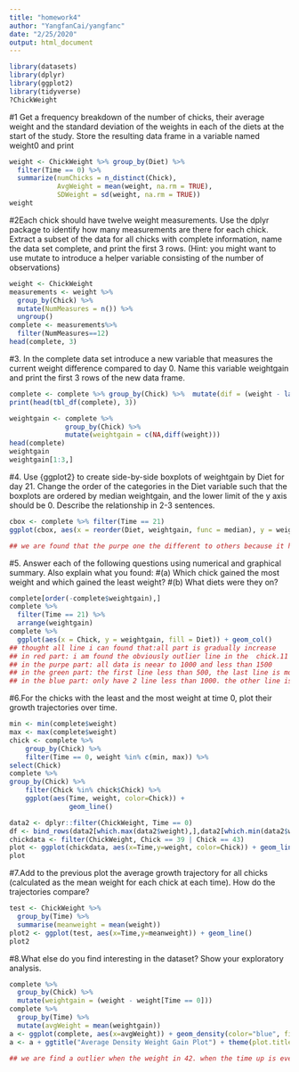 ```yaml
---
title: "homework4"
author: "YangfanCai/yangfanc"
date: "2/25/2020"
output: html_document
---
```


```r
library(datasets)
library(dplyr)
library(ggplot2)
library(tidyverse)
?ChickWeight
```


#1 Get a frequency breakdown of the number of chicks, their average weight and the standard deviation of the weights in each of the diets at the start of the study. Store the resulting data frame in a variable named weight0 and print

```r
weight <- ChickWeight %>% group_by(Diet) %>%
  filter(Time == 0) %>%
  summarize(numChicks = n_distinct(Chick), 
            AvgWeight = mean(weight, na.rm = TRUE), 
            SDWeight = sd(weight, na.rm = TRUE))
weight
```


#2Each chick should have twelve weight measurements. Use the dplyr package to identify how many measurements are there for each chick. Extract a subset of the data for all chicks with complete information, name the data set complete, and print the first 3 rows. (Hint: you might want to use mutate to introduce a helper variable consisting of the number of observations)


```r
weight <- ChickWeight
measurements <- weight %>%
  group_by(Chick) %>%
  mutate(NumMeasures = n()) %>%
  ungroup()
complete <- measurements%>%
  filter(NumMeasures==12)
head(complete, 3)


```



#3. In the complete data set introduce a new variable that measures the current weight difference compared to day 0. Name this variable weightgain and print the first 3 rows of the new data frame.

```r
complete <- complete %>% group_by(Chick) %>%  mutate(dif = (weight - lag(weight, default = weight[1])), weightgain = cumsum(dif)) %>% select(-dif)
print(head(tbl_df(complete), 3))
```


```r
weightgain <- complete %>%
              group_by(Chick) %>%
              mutate(weightgain = c(NA,diff(weight)))
head(complete)
weightgain
weightgain[1:3,]
```

#4. Use {ggplot2} to create side-by-side boxplots of weightgain by Diet for day 21. Change the order of the categories in the Diet variable such that the boxplots are ordered by median weightgain, and the lower limit of the y axis should be 0. Describe the relationship in 2-3 sentences.

```r
cbox <- complete %>% filter(Time == 21)
ggplot(cbox, aes(x = reorder(Diet, weightgain, func = median), y = weightgain, color = Diet)) + geom_boxplot() + coord_cartesian(ylim = c(0, 400)) + labs(title = "WeightGainbyDiet", x = "Diet", y = "WeightGain") + theme(plot.title = element_text(hjust = 0.5))

## we are found that the purpe one the different to others because it has short line below the box. the red one has long line above the box.the red, green and purpe midian line in the weightGain are low whan 200.
```


#5. Answer each of the following questions using numerical and graphical summary. Also explain what you found:
#(a) Which chick gained the most weight and which gained the least weight?
#(b) What diets were they on?
```r
complete[order(-complete$weightgain),]
complete %>%
  filter(Time == 21) %>%
  arrange(weightgain)
complete %>%
  ggplot(aes(x = Chick, y = weightgain, fill = Diet)) + geom_col()
## thought all line i can found that:all part is gradually increase
## in red part: i am found the obviously outlier line in the  chick.11 || this pard all line near 1000 or low than 1000 except number 14 and 7
## in the purpe part: all data is neear to 1000 and less than 1500
## in the green part: the first line less than 500, the last line is more than 1500 and it is near to 1750.there are different to other line.
## in the blue part: only have 2 line less than 1000. the other line is more than 1000. the high line in the last line.

```


#6.For the chicks with the least and the most weight at time 0, plot their growth trajectories over time. 
```r
min <- min(complete$weight)
max <- max(complete$weight)
chick <- complete %>%
    group_by(Chick) %>%
    filter(Time == 0, weight %in% c(min, max)) %>%
select(Chick)
complete %>%
group_by(Chick) %>%
    filter(Chick %in% chick$Chick) %>%
    ggplot(aes(Time, weight, color=Chick)) + 
               geom_line()
```

```r
data2 <- dplyr::filter(ChickWeight, Time == 0)
df <- bind_rows(data2[which.max(data2$weight),],data2[which.min(data2$weight),])
chickdata <- filter(ChickWeight, Chick == 39 | Chick == 43)
plot <- ggplot(chickdata, aes(x=Time,y=weight, color=Chick)) + geom_line()
plot
```



#7.Add to the previous plot the average growth trajectory for all chicks (calculated as the mean weight for each chick at each time). How do the trajectories compare?

```r
test <- ChickWeight %>%
  group_by(Time) %>%
  summarise(meanweight = mean(weight))
plot2 <- ggplot(test, aes(x=Time,y=meanweight)) + geom_line()
plot2
```

#8.What else do you find interesting in the dataset? Show your exploratory analysis.


```r
complete %>%
  group_by(Chick) %>%
  mutate(weightgain = (weight - weight[Time == 0]))
complete %>%
  group_by(Time) %>%
  mutate(avgWeight = mean(weightgain))
a <- ggplot(complete, aes(x=avgWeight)) + geom_density(color="blue", fill="pink")
a <- a + ggtitle("Average Density Weight Gain Plot") + theme(plot.title = element_text(hjust=0.5))

## we are find a outlier when the weight in 42. when the time up is even then we can find that the weightgain also is up. also that the avgweight also update same way
```


